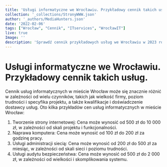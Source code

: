 ```yaml
---
title: 'Usługi informatyczne we Wrocławiu. Przykładowy cennik takich usług.'
collection: '_collections/StronyWWW.json'
author: '_authors/MediaHunters.json'
date: '2022-02-06'
tags: ["Wrocław", "Cennik", "ITservices", "WrocławIT"]
live: true
Image: ''
description: 'Sprawdź cennik przykładowych usług we Wrocławiu w 2023 roku.'
---
```


# Usługi informatyczne we Wrocławiu. Przykładowy cennik takich usług.

Cennik usług informatycznych w mieście Wrocław może się znacznie różnić w zależności od wielu
czynników, takich jak wielkość firmy, poziom trudności i specyfika projektu, a także kwalifikacje i
doświadczenie dostawcy usług. Oto kilka przykładów cen usług informatycznych w mieście Wrocław:


1. Tworzenie strony internetowej: Cena może wynosić od 500 zł do 10 000 zł, w zależności od
skali projektu i funkcjonalności.
2. Naprawa komputera: Cena może wynosić od 100 zł do 200 zł za godzinę pracy.
3. Usługi administracji siecią: Cena może wynosić od 200 zł do 500 zł za miesiąc, w zależności od
skali sieci i poziomu trudności.
4. Usługi audytu bezpieczeństwa: Cena może wynosić od 500 zł do 2 000 zł, w zależności od
wielkości i skomplikowania systemu.